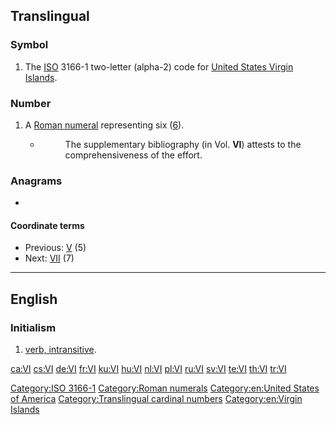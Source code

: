 {{also|vi|Vi|VI|.vi|vì|vị|v.i.|v. i.|V.I.|V. I.}}
==Translingual==

===Symbol===
{{head|mul|symbol}}

# The [[ISO]] 3166-1 two-letter (alpha-2) code for [[United States Virgin Islands]].

===Number===
{{mul-number}}

# A [[Roman numeral]] representing six ([[six|6]]).
#* {{RQ:Schuster Hepaticae V|viii}}
#*: The supplementary bibliography (in Vol. '''VI''') attests to the comprehensiveness of the effort.

===Anagrams===

*{{l|mul|IV}}

====Coordinate terms====
* Previous: [[V]] (5)
* Next: [[VII]] (7)

----

==English==

===Initialism===
{{rfc-header|Initialism}}
{{en-initialism}}

# [[intransitive verb|verb, intransitive]].

[[Category:ISO 3166-1]]
[[Category:Roman numerals]]
[[Category:en:United States of America]]
[[Category:Translingual cardinal numbers]]
[[Category:en:Virgin Islands]]

[[ca:VI]]
[[cs:VI]]
[[de:VI]]
[[fr:VI]]
[[ku:VI]]
[[hu:VI]]
[[nl:VI]]
[[pl:VI]]
[[ru:VI]]
[[sv:VI]]
[[te:VI]]
[[th:VI]]
[[tr:VI]]